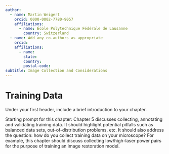 ```yaml
---
author: 
  - name: Martin Weigert
    orcid: 0000-0002-7780-9057
    affiliations:
      - name: École Polytechnique Fédérale de Lausanne
        country: Switzerland
  - name: Add any co-authors as appropriate
    orcid: 
    affiliations:
      - name: 
        state: 
        country: 
        postal-code: 
subtitle: Image Collection and Considerations
---
```


# Training Data
<!--Your first header will be the chapter's upper-level table of contents title.-->
<!--If you'd like to have a subtitle, include it in the Quarto header above -->

Under your first header, include a brief introduction to your chapter.

Starting prompt for this chapter: Chapter 5 discusses collecting, annotating and validating training data. It should highlight potential pitfalls such as balanced data sets, out-of-distribution problems, etc. It should also address the question: how do you collect training data on your microscope? For example, this chapter should discuss collecting low/high-laser power pairs for the purpose of training an image restoration model.

